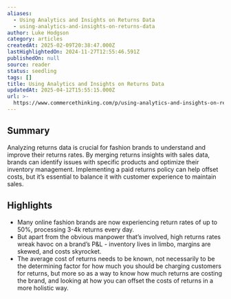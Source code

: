 ```yaml
---
aliases:
  - Using Analytics and Insights on Returns Data
  - using-analytics-and-insights-on-returns-data
author: Luke Hodgson
category: articles
createdAt: 2025-02-09T20:38:47.000Z
lastHighlightedOn: 2024-11-27T12:55:46.591Z
publishedOn: null
source: reader
status: seedling
tags: []
title: Using Analytics and Insights on Returns Data
updatedAt: 2025-04-12T15:55:15.000Z
url: >-
  https://www.commercethinking.com/p/using-analytics-and-insights-on-returns?utm_source=post-email-title&publication_id=1474159&post_id=149288417&utm_campaign=email-post-title&isFreemail=true&r=31t9d7&triedRedirect=true&utm_medium=email
---
```

## Summary

Analyzing returns data is crucial for fashion brands to understand and improve their returns rates. By merging returns insights with sales data, brands can identify issues with specific products and optimize their inventory management. Implementing a paid returns policy can help offset costs, but it’s essential to balance it with customer experience to maintain sales.

## Highlights

- Many online fashion brands are now experiencing return rates of up to 50%, processing 3-4k returns every day.
- But apart from the obvious manpower that’s involved, high returns rates wreak havoc on a brand’s P&L - inventory lives in limbo, margins are skewed, and costs skyrocket.
- The average cost of returns needs to be known, not necessarily to be the determining factor for how much you should be charging customers for returns, but more so as a way to know how much returns are costing the brand, and looking at how you can offset the costs of returns in a more holistic way.
